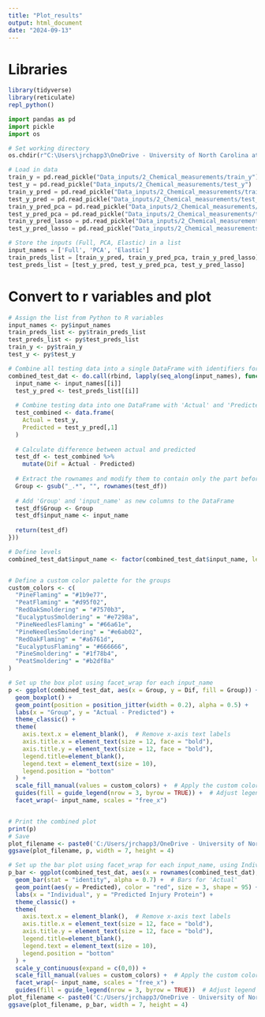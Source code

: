 ```yaml
---
title: "Plot_results"
output: html_document
date: "2024-09-13"
---
```


# Libraries
```r
library(tidyverse)
library(reticulate)
repl_python()
```

```python
import pandas as pd
import pickle
import os

# Set working directory
os.chdir(r"C:\Users\jrchapp3\OneDrive - University of North Carolina at Chapel Hill\Symbolic_regression_github\NIH_Cloud_NOSI")

# Load in data
train_y = pd.read_pickle("Data_inputs/2_Chemical_measurements/train_y")
test_y = pd.read_pickle("Data_inputs/2_Chemical_measurements/test_y")
train_y_pred = pd.read_pickle("Data_inputs/2_Chemical_measurements/training_predictions_Full")
test_y_pred = pd.read_pickle("Data_inputs/2_Chemical_measurements/test_predictions_Full")
train_y_pred_pca = pd.read_pickle("Data_inputs/2_Chemical_measurements/training_predictions_PCA")
test_y_pred_pca = pd.read_pickle("Data_inputs/2_Chemical_measurements/test_predictions_PCA")
train_y_pred_lasso = pd.read_pickle("Data_inputs/2_Chemical_measurements/training_predictions_Elastic")
test_y_pred_lasso = pd.read_pickle("Data_inputs/2_Chemical_measurements/test_predictions_Elastic")

# Store the inputs (Full, PCA, Elastic) in a list
input_names = ['Full', 'PCA', 'Elastic']
train_preds_list = [train_y_pred, train_y_pred_pca, train_y_pred_lasso]
test_preds_list = [test_y_pred, test_y_pred_pca, test_y_pred_lasso]
```

# Convert to r variables and plot
```r
# Assign the list from Python to R variables
input_names <- py$input_names
train_preds_list <- py$train_preds_list
test_preds_list <- py$test_preds_list
train_y <- py$train_y
test_y <- py$test_y

# Combine all testing data into a single DataFrame with identifiers for each dataset and input name
combined_test_dat <- do.call(rbind, lapply(seq_along(input_names), function(i) {
  input_name <- input_names[[i]]
  test_y_pred <- test_preds_list[[i]]
  
  # Combine testing data into one DataFrame with 'Actual' and 'Predicted' columns
  test_combined <- data.frame(
    Actual = test_y,
    Predicted = test_y_pred[,1]
  )
  
  # Calculate difference between actual and predicted
  test_df <- test_combined %>%
    mutate(Dif = Actual - Predicted)
  
  # Extract the rownames and modify them to contain only the part before the first '_'
  Group <- gsub("_.*", "", rownames(test_df))
  
  # Add 'Group' and 'input_name' as new columns to the DataFrame
  test_df$Group <- Group
  test_df$input_name <- input_name
  
  return(test_df)
}))

# Define levels
combined_test_dat$input_name <- factor(combined_test_dat$input_name, levels = c('Full', 'PCA', 'Elastic'))


# Define a custom color palette for the groups
custom_colors <- c(
  "PineFlaming" = "#1b9e77",
  "PeatFlaming" = "#d95f02",
  "RedOakSmoldering" = "#7570b3",
  "EucalyptusSmoldering" = "#e7298a",
  "PineNeedlesFlaming" = "#66a61e",
  "PineNeedlesSmoldering" = "#e6ab02",
  "RedOakFlaming" = "#a6761d",
  "EucalyptusFlaming" = "#666666",
  "PineSmoldering" = "#1f78b4",
  "PeatSmoldering" = "#b2df8a"
)

# Set up the box plot using facet_wrap for each input_name
p <- ggplot(combined_test_dat, aes(x = Group, y = Dif, fill = Group)) +
  geom_boxplot() +
  geom_point(position = position_jitter(width = 0.2), alpha = 0.5) +
  labs(x = "Group", y = "Actual - Predicted") +
  theme_classic() +
  theme(
    axis.text.x = element_blank(),  # Remove x-axis text labels
    axis.title.x = element_text(size = 12, face = "bold"),
    axis.title.y = element_text(size = 12, face = "bold"),
    legend.title=element_blank(),
    legend.text = element_text(size = 10),
    legend.position = "bottom"
  ) +
  scale_fill_manual(values = custom_colors) +  # Apply the custom color palette
  guides(fill = guide_legend(nrow = 3, byrow = TRUE)) +  # Adjust legend to have three rows
  facet_wrap(~ input_name, scales = "free_x")


# Print the combined plot
print(p)
# Save
plot_filename <- paste0('C:/Users/jrchapp3/OneDrive - University of North Carolina at Chapel Hill/Symbolic_regression_github/NIH_Cloud_NOSI/images/2_Chemical_measurements/pysr/Prediction_spread_all.png')
ggsave(plot_filename, p, width = 7, height = 4)

# Set up the bar plot using facet_wrap for each input_name, using Individual_ID as the x-axis
p_bar <- ggplot(combined_test_dat, aes(x = rownames(combined_test_dat), y = Actual, fill = Group)) +
  geom_bar(stat = "identity", alpha = 0.7) +  # Bars for 'Actual'
  geom_point(aes(y = Predicted), color = "red", size = 3, shape = 95) +  # Red dash for 'Predicted'
  labs(x = "Individual", y = "Predicted Injury Protein") +
  theme_classic() +
  theme(
    axis.text.x = element_blank(),  # Remove x-axis text labels
    axis.title.x = element_text(size = 12, face = "bold"),
    axis.title.y = element_text(size = 12, face = "bold"),
    legend.title=element_blank(),
    legend.text = element_text(size = 10),
    legend.position = "bottom"
  ) +
  scale_y_continuous(expand = c(0,0)) +
  scale_fill_manual(values = custom_colors) +  # Apply the custom color palette
  facet_wrap(~ input_name, scales = "free_x") +
  guides(fill = guide_legend(nrow = 3, byrow = TRUE))  # Adjust legend to have three rows
plot_filename <- paste0('C:/Users/jrchapp3/OneDrive - University of North Carolina at Chapel Hill/Symbolic_regression_github/NIH_Cloud_NOSI/images/2_Chemical_measurements/pysr/Prediction_vs_actual_all.png')
ggsave(plot_filename, p_bar, width = 7, height = 4)

```

